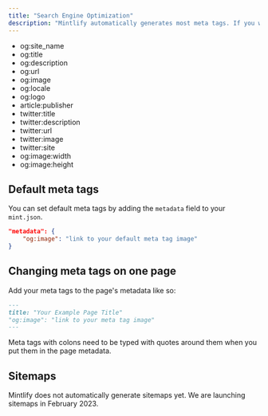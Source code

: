 ```yaml
---
title: "Search Engine Optimization"
description: "Mintlify automatically generates most meta tags. If you want to customize them, you can set default values in mint.json or change them per page."
---
```


<Accordion title="Supported Meta Tags">

- og:site_name
- og:title
- og:description
- og:url
- og:image
- og:locale
- og:logo
- article:publisher
- twitter:title
- twitter:description
- twitter:url
- twitter:image
- twitter:site
- og:image:width
- og:image:height

</Accordion>

## Default meta tags

You can set default meta tags by adding the `metadata` field to your `mint.json`.

```json mint.json
"metadata": {
    "og:image": "link to your default meta tag image"
}
```

## Changing meta tags on one page

Add your meta tags to the page's metadata like so:

```md Top of your page
---
title: "Your Example Page Title"
"og:image": "link to your meta tag image"
---
```

<Warning>

Meta tags with colons need to be typed with quotes around them when you put them in the page metadata.

</Warning>

## Sitemaps

Mintlify does not automatically generate sitemaps yet. We are launching sitemaps in February 2023.
